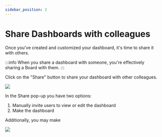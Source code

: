 ```yaml
---
sidebar_position: 2
---
```


# Share Dashboards with colleagues

Once you've created and customized your dashboard, it's time to share it with others.

:::info
When you share a dashboard with someone, you're effectively sharing a Board with them.
:::

Click on the "Share" button to share your dashboard with other colleagues.

![](../../../static/img/superquery/image-95.png)

In the Share pop-up you have two options:

1. Manually invite users to view or edit the dashboard
2. Make the dashboard

Additionally, you may make

![](../../../static/img/superquery/image-96.png)
